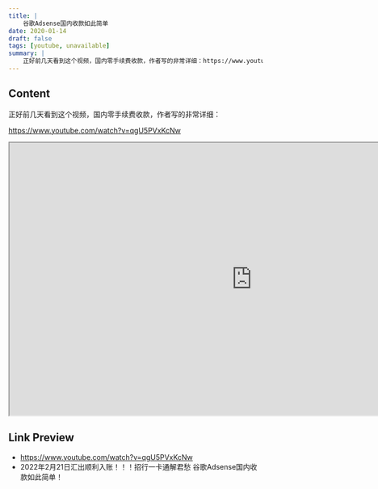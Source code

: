 ```yaml
---
title: |
    谷歌Adsense国内收款如此简单
date: 2020-01-14
draft: false
tags: [youtube, unavailable]
summary: |
    正好前几天看到这个视频，国内零手续费收款，作者写的非常详细：https://www.youtube.com/watch?v=qgU5PVxKcNw
---
```


## Content

正好前几天看到这个视频，国内零手续费收款，作者写的非常详细：

https://www.youtube.com/watch?v=qgU5PVxKcNw


<iframe
    width="960"
    height="540"
    src="https://www.youtube.com/embed/qgU5PVxKcNw"
    title="2022年2月21日汇出顺利入账！！！招行一卡通解君愁  谷歌Adsense国内收款如此简单！"
    allow="accelerometer; autoplay; clipboard-write; encrypted-media; gyroscope; picture-in-picture; web-share"
    allowFullscreen
    >
</iframe>

## Link Preview

- https://www.youtube.com/watch?v=qgU5PVxKcNw
- 2022年2月21日汇出顺利入账！！！招行一卡通解君愁  谷歌Adsense国内收款如此简单！
